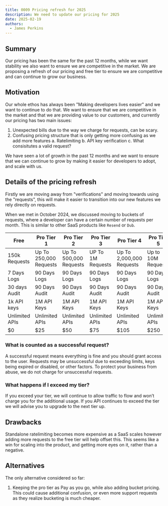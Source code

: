 ```yaml
---
title: 0009 Pricing refresh for 2025
description: We need to update our pricing for 2025
date: 2025-02-19
authors:
  - James Perkins
---
```


## Summary

Our pricing has been the same for the past 12 months, while we want stability we also want to ensure we are competitive in the market. We are proposing a refresh of our pricing and free tier to ensure we are competitive and can continue to grow our business.

## Motivation

Our whole ethos has always been "Making developers lives easier" and we want to continue to do that.
We want to ensure that we are competitive in the market and that we are providing value to our customers, and currently our pricing has two main issues:

1. Unexpected bills due to the way we charge for requests, can be scary.
2. Confusing pricing structure that is only getting more confusing as we add more features
    a. Ratelimiting
    b. API key verification
    c. What consisitutes a valid request?

We have seen a lot of growth in the past 12 months and we want to ensure that we can continue to grow by making it easier for developers to adopt, and scale with us.

## Details of the pricing refresh

Firstly we are moving away from "verifications" and moving towards using the "requests", this will make it easier to transition into our new features we rely directly on requests.

When we met in October 2024, we discussed moving to buckets of requests, where a developer can have a certain number of requests per month. This is similar to other SaaS products like `Resend` or `Dub`.

| Free | Pro Tier 1 | Pro Tier 2 | Pro Tier 3 | Pro Tier 4 | Pro Tier 5 | Pro Tier 6 | Enterprise  |
| --- | --- | --- | --- | --- | --- | --- | --- |
| 150k Requests | Up To 250,000 Requests | Up To 500,000 Requests | UP To 1M Requests | Up To 2,000,000 Requests | Up to 10M Requests | UP 100M Requests | XM requests |
| 7 Days Logs | 90 Days Logs | 90 Days Logs | 90 Days Logs | 90 Days Logs | 90 Days Logs | 90 Days Logs | X Days Logs |
| 30 days Audit | 90 Days Audit | 90 Days Audit | 90 Days Audit | 90 Days Audit | 90 Days Audit | 90 Days Audit | X Days Audit |
| 1k API keys | 1M API Keys | 1M API Keys | 1M API Keys | 1M API Keys | 1M API Keys | 1M API Keys | 1M API Keys |
| Unlimited APIs | Unlimited APIs | Unlimited APIs | Unlimited APIs | Unlimited APIs | Unlimited APIs | Unlimited APIs | Unlimited APIs |
| $0 | $25 | $50 | $75 | $105 | $250 | $1000 | $? |



### What is counted as a successful request?
A successful request means everything is fine and you should grant access to the user. Requests may be unsuccessful due to exceeding limits, keys being expired or disabled, or other factors.
To protect your business from abuse, we do not charge for unsuccessful requests.

### What happens if I exceed my tier?
If you exceed your tier, we will continue to allow traffic to flow and won’t charge you for the additional usage. If you API continues to exceed the tier we will advise you to upgrade to the next tier up.

## Drawbacks

Standalone ratelimiting becomes more expensive as a SaaS scales however adding more requests to the free tier will help offset this. This seems like a win for scaling into the product, and getting more eyes on it, rather than a negative.

## Alternatives

The only alternative considered so far:

1. Keeping the pro tier as Pay as you go, while also adding bucket pricing. This could cause additional confusion, or even more support requests as they realize bucketing is much cheaper.
